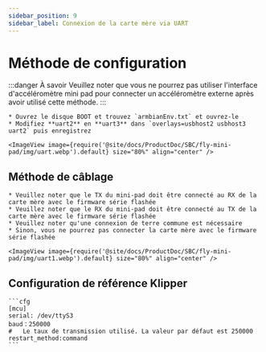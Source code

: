 ```yaml
---
sidebar_position: 9
sidebar_label: Connexion de la carte mère via UART
---
```


# Méthode de configuration

:::danger À savoir
Veuillez noter que vous ne pourrez pas utiliser l'interface d'accéléromètre mini pad pour connecter un accéléromètre externe après avoir utilisé cette méthode.
:::

    * Ouvrez le disque BOOT et trouvez `armbianEnv.txt` et ouvrez-le
    * Modifiez **uart2** en **uart3** dans `overlays=usbhost2 usbhost3 uart2` puis enregistrez

    <ImageView image={require('@site/docs/ProductDoc/SBC/fly-mini-pad/img/uart.webp').default} size="80%" align="center" />

## Méthode de câblage

    * Veuillez noter que le TX du mini-pad doit être connecté au RX de la carte mère avec le firmware série flashée
    * Veuillez noter que le RX du mini-pad doit être connecté au TX de la carte mère avec le firmware série flashée
    * Veuillez noter qu'une connexion de terre commune est nécessaire
    * Sinon, vous ne pourrez pas connecter la carte mère avec le firmware série flashée

    <ImageView image={require('@site/docs/ProductDoc/SBC/fly-mini-pad/img/uart1.webp').default} size="80%" align="center" />

## Configuration de référence Klipper

    ```cfg
    [mcu]
    serial: /dev/ttyS3
    baud：250000
    #   Le taux de transmission utilisé. La valeur par défaut est 250000
    restart_method:command
    ```
